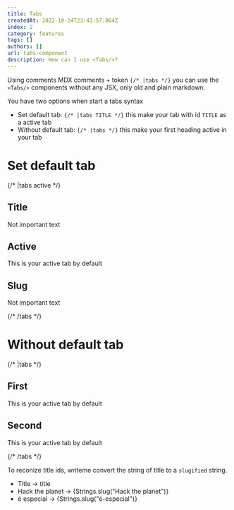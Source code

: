 ```yaml
---
title: Tabs
createdAt: 2022-10-24T23:41:57.064Z
index: 2
category: features
tags: []
authors: []
url: tabs-component
description: How can I use <Tabs/>?
---
```


Using comments MDX comments + token `{/* |tabs */}` you can use the `<Tabs/>` components without any JSX, only old and plain markdown.

You have two options when start a tabs syntax

- Set default tab: `{/* |tabs TITLE */}` this make your tab with id `TITLE` as a active tab
- Without default tab: `{/* |tabs */}` this make your first heading active in your tab

# Set default tab

{/* |tabs active */}

## Title

Not important text

## Active

This is your active tab by default

## Slug

Not important text

{/* /tabs */}

# Without default tab

{/* |tabs */}

## First

This is your active tab by default

## Second

This is your active tab by default

{/* /tabs */}

To reconize title ids, writeme convert the string of title to a `slugified` string.

- Title -> title
- Hack the planet -> {Strings.slug("Hack the planet")}
- é especial -> {Strings.slug("é-especial")}

